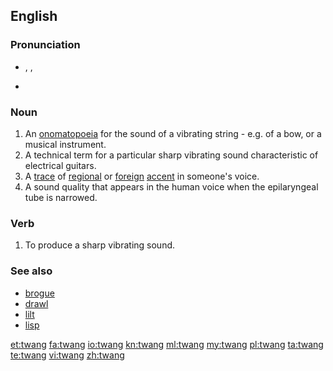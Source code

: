 ==English==

===Pronunciation===
* {{enPR|twăng}}, {{IPA|/twæŋ/}}, {{X-SAMPA|/tw{N/}}
* {{rhymes|æŋ}}

===Noun===
{{en-noun}}

# An [[onomatopoeia]] for the sound of a vibrating string - e.g. of a bow, or a musical instrument.
# A technical term for a particular sharp vibrating sound characteristic of electrical guitars.
# A [[trace]] of [[regional]] or [[foreign]] [[accent]] in someone's voice.
# A sound quality that appears in the human voice when the epilaryngeal tube is narrowed.

===Verb===
{{en-verb}}

# To produce a sharp vibrating sound.

===See also===
* [[brogue]]
* [[drawl]]
* [[lilt]]
* [[lisp]]

[[et:twang]]
[[fa:twang]]
[[io:twang]]
[[kn:twang]]
[[ml:twang]]
[[my:twang]]
[[pl:twang]]
[[ta:twang]]
[[te:twang]]
[[vi:twang]]
[[zh:twang]]